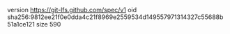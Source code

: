 version https://git-lfs.github.com/spec/v1
oid sha256:9812ee21f0e0dda4c21f8969e2559534d149557971314327c55688b51a1ce121
size 590
